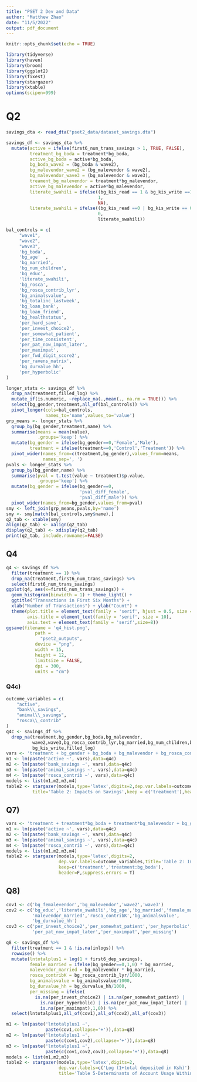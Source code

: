 ```yaml
---
title: "PSET 2 Dev and Data"
author: "Matthew Zhao"
date: "11/5/2022"
output: pdf_document
---
```


```r
knitr::opts_chunk$set(echo = TRUE)
```
```r
library(tidyverse)
library(haven)
library(broom)
library(ggplot2)
library(fixest)
library(stargazer)
library(xtable)
options(scipen=999)
```

# Q2

```r
savings_dta <- read_dta("pset2_data/dataset_savings.dta")

savings_df <- savings_dta %>%
  mutate(active = ifelse(first6_num_trans_savings > 1, TRUE, FALSE),
         treatment_bg_boda = treatment*bg_boda,
         active_bg_boda = active*bg_boda,
         bg_boda_wave2 = (bg_boda & wave2),
         bg_malevendor_wave2 = (bg_malevendor & wave2),
         bg_malevendor_wave3 = (bg_malevendor & wave3),
         treament_bg_malevendor = treatment*bg_malevendor,
         active_bg_malevendor = active*bg_malevendor,
         literate_swahili = ifelse((bg_kis_read == 1 & bg_kis_write ==1),
                                   1,
                                   NA),
         literate_swahili = ifelse((bg_kis_read ==0 | bg_kis_write == 0), 
                                   0,
                                   literate_swahili))
```
```r
bal_controls = c(
     "wave1",
     "wave2",
     "wave3",
     'bg_boda',  
     'bg_age'  ,
     'bg_married',  
     'bg_num_children',  
     'bg_educ',  
     'literate_swahili',
     'bg_rosca',  
     'bg_rosca_contrib_lyr',  
     'bg_animalsvalue',  
     'bg_totalinc_lastweek',  
     'bg_loan_bank',  
     'bg_loan_friend',  
     'bg_healthstatus',  
     'per_hard_save',  
     'per_invest_choice2',  
     'per_somewhat_patient',  
     'per_time_consistent',  
     'per_pat_now_impat_later',  
     'per_maximpat',  
     'per_fwd_digit_score2',  
     'per_ravens_matrix',  
     'bg_durvalue_hh',  
     'per_hyperbolic'  
)
```
```r
longer_stats <- savings_df %>%
  drop_na(treatment,filled_log) %>%
  mutate_if(is.numeric, ~replace_na(.,mean(., na.rm = TRUE))) %>%
  select(bg_gender,treatment,all_of(bal_controls)) %>%
  pivot_longer(cols=bal_controls,
               names_to='name',values_to='value')
grp_means <- longer_stats %>%
  group_by(bg_gender,treatment,name) %>%
  summarise(means = mean(value),
            .groups='keep') %>%
  mutate(bg_gender = ifelse(bg_gender==0,'Female','Male'),
         treatment = ifelse(treatment==0,'Control','Treatment')) %>%
  pivot_wider(names_from=c(treatment,bg_gender),values_from=means,
              names_sep=', ')
pvals <- longer_stats %>%
  group_by(bg_gender,name) %>%
  summarise(pval = t.test(value ~ treatment)$p.value,
            .groups='keep') %>%
  mutate(bg_gender = ifelse(bg_gender==0,
                            'pval_diff_female',
                            'pval_diff_male')) %>%
  pivot_wider(names_from=bg_gender,values_from=pval)
smy <- left_join(grp_means,pvals,by='name')
smy <- smy[match(bal_controls,smy$name),]
q2_tab <- xtable(smy)
align(q2_tab) <- xalign(q2_tab)
display(q2_tab) <- xdisplay(q2_tab)
print(q2_tab, include.rownames=FALSE)
```


## Q4

```r
q4 <- savings_df %>%
  filter(treatment == 1) %>%
  drop_na(treatment,first6_num_trans_savings) %>%
  select(first6_num_trans_savings)
ggplot(q4, aes(x=first6_num_trans_savings)) +
  geom_histogram(binwidth = 1) + theme_light() + 
  ggtitle("Transactions in First Six Months") +
  xlab("Number of Transactions") + ylab("Count") +
  theme(plot.title = element_text(family = 'serif', hjust = 0.5, size = 12), 
        axis.title = element_text(family = 'serif', size = 10),
        axis.text = element_text(family = 'serif',size=8))
ggsave(filename = 'q4_hist.png',
           path = 
             "pset2_outputs",
           device = "png",
           width = 15,
           height = 12,
           limitsize = FALSE,
           dpi = 300,
           units = "cm")
```

### Q4c)

```r
outcome_variables = c(
    "active",
    "bank\\_savings",
    "animal\\_savings",
    "rosca\\_contrib"
)
q4c <- savings_df %>%
  drop_na(treatment,bg_gender,bg_boda,bg_malevendor,
          wave2,wave3,bg_rosca_contrib_lyr,bg_married,bg_num_children,bg_age,bg_kis_read,
          bg_kis_write,filled_log)
vars <- 'treatment + bg_gender + bg_boda + bg_malevendor + bg_rosca_contrib_lyr + bg_married + bg_num_children + bg_age + bg_kis_read + bg_kis_write + filled_log + wave2 + bg_gender*wave2 + bg_gender*wave2*bg_boda + wave3 + bg_gender*wave3 + bg_gender*wave3*bg_boda'
m1 <- lm(paste('active ~', vars),data=q4c)
m2 <- lm(paste('bank_savings ~', vars),data=q4c)
m3 <- lm(paste('animal_savings ~', vars),data=q4c)
m4 <- lm(paste('rosca_contrib ~', vars),data=q4c)
models <- list(m1,m2,m3,m4)
table2 <- stargazer(models,type='latex',digits=2,dep.var.labels=outcome_variables,
          title='Table 2: Impacts on Savings',keep = c('treatment'),header=F,suppress.errors = T)
```

## Q7)

```r
vars <- 'treatment + treatment*bg_boda + treatment*bg_malevendor + bg_gender + bg_boda + bg_malevendor + bg_rosca_contrib_lyr + bg_married + bg_num_children + bg_age + bg_kis_read + bg_kis_write + filled_log + wave2 + bg_gender*wave2 + bg_gender*wave2*bg_boda + wave3 + bg_gender*wave3 + bg_gender*wave3*bg_boda'
m1 <- lm(paste('active ~', vars),data=q4c)
m2 <- lm(paste('bank_savings ~', vars),data=q4c)
m3 <- lm(paste('animal_savings ~', vars),data=q4c)
m4 <- lm(paste('rosca_contrib ~', vars),data=q4c)
models <- list(m1,m2,m3,m4)
table2 <- stargazer(models,type='latex',digits=2,
                    dep.var.labels=outcome_variables,title='Table 2: Impacts on Savings',
                    keep=c('treatment','treatment:bg_boda'),
                    header=F,suppress.errors = T)
```

## Q8)

```r
cov1 <- c('bg_femalevendor','bg_malevendor','wave2','wave3')
cov2 <- c('bg_educ','literate_swahili','bg_age','bg_married','female_married',
          'malevendor_married','rosca_contribK','bg_animalsvalue',
          'bg_durvalue_hh')
cov3 <- c('per_invest_choice2','per_somewhat_patient','per_hyperbolic',
          'per_pat_now_impat_later','per_maximpat','per_missing')

q8 <- savings_df %>% 
  filter(treatment == 1 & !is.na(inlogs)) %>% 
  rowwise() %>%
  mutate(lntotalplus1 = log(1 + first6_dep_savings),
         female_married = ifelse(bg_gender==0,1,0) * bg_married,
         malevendor_married = bg_malevendor * bg_married,
         rosca_contribK = bg_rosca_contrib_lyr/1000,
         bg_animalsvalue = bg_animalsvalue/1000,
         bg_durvalue_hh = bg_durvalue_hh/1000,
         per_missing = ifelse(
           is.na(per_invest_choice2) | is.na(per_somewhat_patient) |
             is.na(per_hyperbolic) | is.na(per_pat_now_impat_later) | 
             is.na(per_maximpat),1,0)) %>%
  select(lntotalplus1,all_of(cov1),all_of(cov2),all_of(cov3))

m1 <- lm(paste('lntotalplus1 ~', 
               paste(cov1,collapse='+')),data=q8)
m2 <- lm(paste('lntotalplus1 ~', 
               paste(c(cov1,cov2),collapse='+')),data=q8)
m3 <- lm(paste('lntotalplus1 ~', 
               paste(c(cov1,cov2,cov3),collapse='+')),data=q8)
models <- list(m1,m2,m3)
table2 <- stargazer(models,type='latex',digits=2,
                    dep.var.labels=c('Log (1+total deposited in Ksh)'),
                    title='Table 5-Determinants of Account Usage Within Six Months of Account Opening')
```

